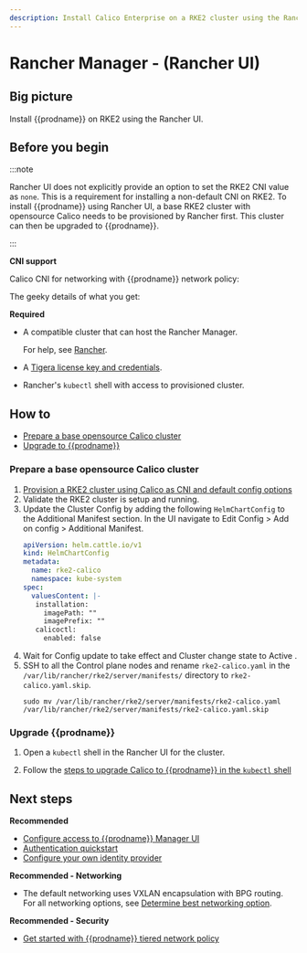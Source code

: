 ```yaml
---
description: Install Calico Enterprise on a RKE2 cluster using the Rancher UI.
---
```


# Rancher Manager - (Rancher UI)

## Big picture

Install {{prodname}} on RKE2 using the Rancher UI.

## Before you begin

:::note

Rancher UI does not explicitly provide an option to set the RKE2 CNI value as `none`. This is a requirement for installing a non-default CNI on RKE2. To install {{prodname}} using Rancher UI, a base RKE2 cluster with opensource Calico needs to be provisioned by Rancher first. This cluster can then be upgraded to {{prodname}}.

:::

**CNI support**

Calico CNI for networking with {{prodname}} network policy:

The geeky details of what you get:

<GeekDetails
  prodname='{{prodname}}'
  details='Policy:Calico,IPAM:Calico,CNI:Calico,Overlay:VXLAN,Routing:BGP,Datastore:Kubernetes'
/>

**Required**

- A compatible cluster that can host the Rancher Manager.

  For help, see [Rancher](https://ranchermanager.docs.rancher.com/).

- A [Tigera license key and credentials](calico-enterprise.mdx).

- Rancher's `kubectl` shell with access to provisioned cluster.


## How to

- [Prepare a base opensource Calico cluster](#prepare-a-base-opensource-calico-cluster)
- [Upgrade to {{prodname}}](#install-calico-enterprise)

### Prepare a base opensource Calico cluster

1. [Provision a RKE2 cluster using Calico as CNI and default config options](https://ranchermanager.docs.rancher.com/pages-for-subheaders/launch-kubernetes-with-rancher)
2. Validate the RKE2 cluster is setup and running.
3. Update the Cluster Config by adding the following `HelmChartConfig` to the Additional Manifest section. In the UI navigate to Edit Config > Add on config > Additional Manifest.
   ```yaml
   apiVersion: helm.cattle.io/v1
   kind: HelmChartConfig
   metadata:
     name: rke2-calico
     namespace: kube-system
   spec:
     valuesContent: |-
      installation:
        imagePath: ""
        imagePrefix: ""
      calicoctl:
        enabled: false
   ```
4. Wait for Config update to take effect and Cluster change state to Active .
5. SSH to all the Control plane nodes and rename `rke2-calico.yaml` in the `/var/lib/rancher/rke2/server/manifests/` directory to `rke2-calico.yaml.skip`.
   ```batch
   sudo mv /var/lib/rancher/rke2/server/manifests/rke2-calico.yaml /var/lib/rancher/rke2/server/manifests/rke2-calico.yaml.skip
   ```

### Upgrade {{prodname}}

1. Open a `kubectl` shell in the Rancher UI for the cluster.

2. Follow the [steps to upgrade Calico to {{prodname}} in the `kubectl` shell](../upgrading/upgrading-calico-to-calico-enterprise/upgrade-to-tsee/standard.mdx)


## Next steps

**Recommended**

- [Configure access to {{prodname}} Manager UI](../../operations/cnx/access-the-manager.mdx)
- [Authentication quickstart](../../operations/cnx/authentication-quickstart.mdx)
- [Configure your own identity provider](../../operations/cnx/configure-identity-provider.mdx)

**Recommended - Networking**

- The default networking uses VXLAN encapsulation with BPG routing. For all networking options, see [Determine best networking option](../../networking/determine-best-networking.mdx).

**Recommended - Security**

- [Get started with {{prodname}} tiered network policy](../../network-policy/policy-tiers/tiered-policy.mdx)
